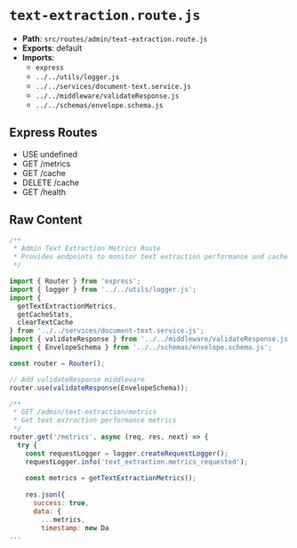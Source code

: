 # `text-extraction.route.js`

- **Path**: `src/routes/admin/text-extraction.route.js`
- **Exports**: default
- **Imports**:
  - `express`
  - `../../utils/logger.js`
  - `../../services/document-text.service.js`
  - `../../middleware/validateResponse.js`
  - `../../schemas/envelope.schema.js`

## Express Routes
- USE undefined
- GET /metrics
- GET /cache
- DELETE /cache
- GET /health

## Raw Content

```js
/**
 * Admin Text Extraction Metrics Route
 * Provides endpoints to monitor text extraction performance and cache status
 */

import { Router } from 'express';
import { logger } from '../../utils/logger.js';
import { 
  getTextExtractionMetrics, 
  getCacheStats, 
  clearTextCache 
} from '../../services/document-text.service.js';
import { validateResponse } from '../../middleware/validateResponse.js';
import { EnvelopeSchema } from '../../schemas/envelope.schema.js';

const router = Router();

// Add validateResponse middleware
router.use(validateResponse(EnvelopeSchema));

/**
 * GET /admin/text-extraction/metrics
 * Get text extraction performance metrics
 */
router.get('/metrics', async (req, res, next) => {
  try {
    const requestLogger = logger.createRequestLogger();
    requestLogger.info('text_extraction.metrics_requested');
    
    const metrics = getTextExtractionMetrics();
    
    res.json({
      success: true,
      data: {
        ...metrics,
        timestamp: new Da
...
```
